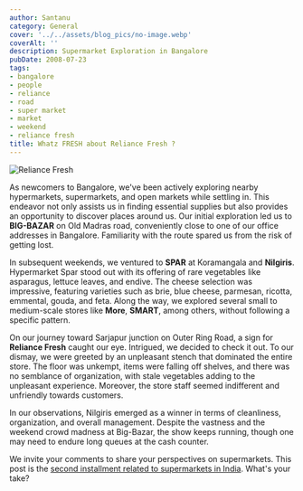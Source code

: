 ```yaml
---
author: Santanu
category: General
cover: '../../assets/blog_pics/no-image.webp'
coverAlt: ''
description: Supermarket Exploration in Bangalore
pubDate: 2008-07-23
tags:
- bangalore
- people
- reliance
- road
- super market
- market
- weekend
- reliance fresh
title: Whatz FRESH about Reliance Fresh ?
---
```



<Image src={pic1} alt="Reliance Fresh"/>

As newcomers to Bangalore, we've been actively exploring nearby hypermarkets, supermarkets, and open markets while settling in. This endeavor not only assists us in finding essential supplies but also provides an opportunity to discover places around us. Our initial exploration led us to **BIG-BAZAR** on Old Madras road, conveniently close to one of our office addresses in Bangalore. Familiarity with the route spared us from the risk of getting lost. 

In subsequent weekends, we ventured to **SPAR** at Koramangala and **Nilgiris**. Hypermarket Spar stood out with its offering of rare vegetables like asparagus, lettuce leaves, and endive. The cheese selection was impressive, featuring varieties such as brie, blue cheese, parmesan, ricotta, emmental, gouda, and feta. Along the way, we explored several small to medium-scale stores like **More**, **SMART**, among others, without following a specific pattern.

On our journey toward Sarjapur junction on Outer Ring Road, a sign for **Reliance Fresh** caught our eye. Intrigued, we decided to check it out. To our dismay, we were greeted by an unpleasant stench that dominated the entire store. The floor was unkempt, items were falling off shelves, and there was no semblance of organization, with stale vegetables adding to the unpleasant experience. Moreover, the store staff seemed indifferent and unfriendly towards customers.

In our observations, Nilgiris emerged as a winner in terms of cleanliness, organization, and overall management. Despite the vastness and the weekend crowd madness at Big-Bazar, the show keeps running, though one may need to endure long queues at the cash counter.

We invite your comments to share your perspectives on supermarkets. This post is the [second installment related to supermarkets in India](http://blog.santm.com/2007/03/10/upgrade-in-market). What's your take?